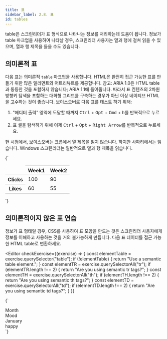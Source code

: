 ```yaml
---
title: 표
sidebar_label: 2.8. 표
id: tables
---
```



table은 스크린리더가 표 형식으로 나타나는 정보를 처리하는데 도움이 됩니다.
정보가 table 마크업을 사용하여 나타날 경우, 스크린리더 사용자는 열과 행에 걸쳐 읽을 수 있으며, 열과 행 제목을 들을 수도 있습니다.

## 의미론적 표

다음 표는 의미론적 `table` 마크업을 사용합니다. HTML은 완전히 접근 가능한 표를 만들기 위한 많은 엘리먼트와 어트리뷰트를 제공합니다.
참고: ARIA 1.0은 HTML table과 동등한 것을 포함하지 않습니다; ARIA 1.1에 들어옵니다.
따라서 표 컨텐츠의 2차원 방향키 탐색을 포함하는 대화형 그리드를 구축하는 경우가 아닌 이상 네이티브 HTML을 고수하는 것이 좋습니다.
보이스오버로 다음 표를 테스트 하기 위해:

1. "에디터 출력" 영역에 도달할 때까지 <kbd>Ctrl</kbd> + <kbd>Opt</kbd> + <kbd>Cmd</kbd> + <kbd>h</kbd>를 반복적으로 누르세요.
2. 표 셀을 탐색하기 위해 이제 <kbd>Ctrl</kbd> + <kbd>Opt</kbd> + <kbd>Right Arrow</kbd>를 반복적으로 누르세요.

현 시점에서, 보이스오버는 크롬에서 열 제목을 읽지 않습니다. 하지만 사파리에서는 읽습니다. Windows 스크린리더는 일반적으로 열과 행 제목을 읽습니다.


<Editor>
  {`<table>
  <thead>
    <tr>
      <td></td>
      <th>Week1</th>
      <th>Week2</th>
    </tr>
  </thead>
  <tbody>
    <tr>
      <th>Clicks</th>
      <td>100</td>
      <td>90</td>
    </tr>
    <tr>
      <th>Likes</th>
      <td>60</td>
      <td>55</td>
    </tr>
  </tbody>
</table>`}
</Editor>

## 의미론적이지 않은 표 연습

정보가 표 형태일 경우, CSS를 사용하여 표 모양을 만드는 것은
스크린리더 사용자에게 정보를 이해하고 사용하는 것을 거의 불가능하게 만듭니다.
다음 표 데이터를 접근 가능한 HTML table로 변환하세요.

<Editor
  checkExercise={(exercise) => {
    const elementTable = exercise.querySelector("table");
    if (!elementTable) {
      return "Use a semantic table element.";
    }
    const elementTR = exercise.querySelectorAll("tr");
    if (elementTR.length !== 2) {
      return "Are you using semantic tr tags?";
    }
    const elementTH = exercise.querySelectorAll("th");
    if (elementTH.length !== 2) {
      return "Are you using semantic th tags?";
    }
    const elementTD = exercise.querySelectorAll("td");
    if (elementTD.length !== 2) {
      return "Are you using semantic td tags?";
    }
  }}
>
  {`<div className="table">
  <div className="tableHeading">
    <div className="tableHead">Month</div>
    <div className="tableHead">Mood</div>
  </div>
  <div className="tableBody">
    <div className="tableRow">
      <div className="tableCell">January</div>
      <div className="tableCell">happy</div>
    </div>
  </div>
</div>`}
</Editor>
